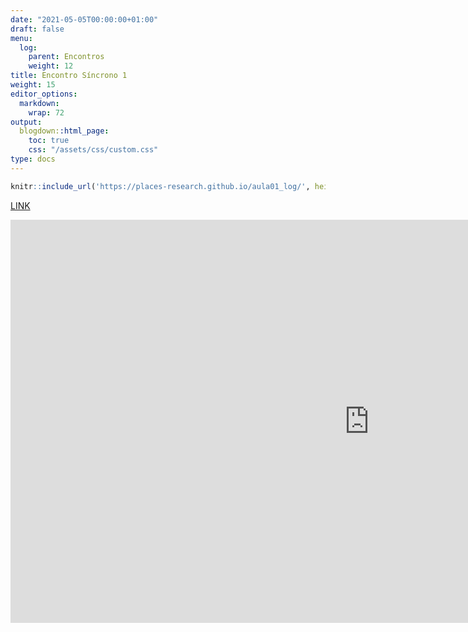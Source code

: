 ```yaml
---
date: "2021-05-05T00:00:00+01:00"
draft: false
menu:
  log:
    parent: Encontros
    weight: 12
title: Encontro Síncrono 1
weight: 15
editor_options: 
  markdown: 
    wrap: 72
output: 
  blogdown::html_page:
    toc: true
    css: "/assets/css/custom.css"
type: docs
---
```



```r
knitr::include_url('https://places-research.github.io/aula01_log/', height = "400px")
```

[LINK](https://places-research.github.io/aula01_log/)

<iframe width="1147" height="645" src="https://www.youtube.com/embed/UQ4geYWHAgg" title="YouTube video player" frameborder="0" allow="accelerometer; autoplay; clipboard-write; encrypted-media; gyroscope; picture-in-picture" allowfullscreen></iframe>
